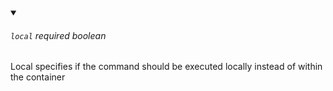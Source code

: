 
<details className="config-field" data-expandable="false" open>
<summary>

###### `local` <span class="config-field-required" data-required="false">required</span> <span class="config-field-type">boolean</span> <span class="config-field-default"></span>

Local specifies if the command should be executed locally instead of within the
container

</summary>



</details>
